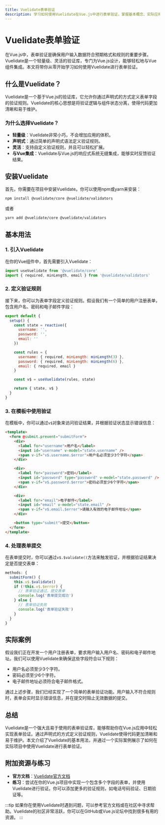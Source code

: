 ```yaml
---
title: Vuelidate表单验证
description: 学习如何使用Vuelidate在Vue.js中进行表单验证，掌握基本概念、实际应用场景和代码示例。
---
```


# Vuelidate表单验证

在Vue.js中，表单验证是确保用户输入数据符合预期格式和规则的重要步骤。Vuelidate是一个轻量级、灵活的验证库，专门为Vue.js设计，能够轻松地与Vue组件集成。本文将带你从零开始学习如何使用Vuelidate进行表单验证。

## 什么是Vuelidate？

Vuelidate是一个基于Vue.js的验证库，它允许你通过声明式的方式定义表单字段的验证规则。Vuelidate的核心思想是将验证逻辑与组件状态分离，使得代码更加清晰和易于维护。

### 为什么选择Vuelidate？

- **轻量级**：Vuelidate非常小巧，不会增加应用的体积。
- **声明式**：通过简单的声明式语法定义验证规则。
- **灵活**：支持自定义验证规则，并且可以轻松扩展。
- **与Vue集成**：Vuelidate与Vue.js的响应式系统无缝集成，能够实时反馈验证结果。

## 安装Vuelidate

首先，你需要在项目中安装Vuelidate。你可以使用npm或yarn来安装：

```bash
npm install @vuelidate/core @vuelidate/validators
```

或者

```bash
yarn add @vuelidate/core @vuelidate/validators
```

## 基本用法

### 1. 引入Vuelidate

在你的Vue组件中，首先需要引入Vuelidate：

```javascript
import useVuelidate from '@vuelidate/core'
import { required, minLength, email } from '@vuelidate/validators'
```

### 2. 定义验证规则

接下来，你可以为表单字段定义验证规则。假设我们有一个简单的用户注册表单，包含用户名、密码和电子邮件字段：

```javascript
export default {
  setup() {
    const state = reactive({
      username: '',
      password: '',
      email: ''
    })

    const rules = {
      username: { required, minLength: minLength(3) },
      password: { required, minLength: minLength(6) },
      email: { required, email }
    }

    const v$ = useVuelidate(rules, state)

    return { state, v$ }
  }
}
```

### 3. 在模板中使用验证

在模板中，你可以通过`v$`对象来访问验证结果，并根据验证状态显示错误信息：

```html
<template>
  <form @submit.prevent="submitForm">
    <div>
      <label for="username">用户名</label>
      <input id="username" v-model="state.username" />
      <span v-if="v$.username.$error">用户名必须至少3个字符</span>
    </div>

    <div>
      <label for="password">密码</label>
      <input id="password" type="password" v-model="state.password" />
      <span v-if="v$.password.$error">密码必须至少6个字符</span>
    </div>

    <div>
      <label for="email">电子邮件</label>
      <input id="email" v-model="state.email" />
      <span v-if="v$.email.$error">请输入有效的电子邮件地址</span>
    </div>

    <button type="submit">提交</button>
  </form>
</template>
```

### 4. 处理表单提交

在表单提交时，你可以通过`v$.$validate()`方法来触发验证，并根据验证结果决定是否提交表单：

```javascript
methods: {
  submitForm() {
    this.v$.$validate()
    if (!this.v$.$error) {
      // 表单验证通过，提交表单
      console.log('表单提交成功')
    } else {
      // 表单验证失败
      console.log('表单验证失败')
    }
  }
}
```

## 实际案例

假设我们正在开发一个用户注册表单，要求用户输入用户名、密码和电子邮件地址。我们可以使用Vuelidate来确保这些字段符合以下规则：

- 用户名必须至少3个字符。
- 密码必须至少6个字符。
- 电子邮件地址必须符合电子邮件格式。

通过上述步骤，我们已经实现了一个简单的表单验证功能。用户输入不符合规则时，表单会实时显示错误信息，并在提交时阻止无效数据的提交。

## 总结

Vuelidate是一个强大且易于使用的表单验证库，能够帮助你在Vue.js应用中轻松实现表单验证。通过声明式的方式定义验证规则，Vuelidate使得代码更加清晰和易于维护。本文介绍了Vuelidate的基本用法，并通过一个实际案例展示了如何在实际项目中使用Vuelidate进行表单验证。

## 附加资源与练习

- **官方文档**：[Vuelidate官方文档](https://vuelidate.js.org/)
- **练习**：尝试在你的Vue.js项目中实现一个包含多个字段的表单，并使用Vuelidate进行验证。你可以添加更多的验证规则，如电话号码验证、日期验证等。

:::tip
如果你在使用Vuelidate时遇到问题，可以参考官方文档或在社区中寻求帮助。Vuelidate的社区非常活跃，你可以在GitHub或Vue.js论坛中找到很多有用的资源。
:::